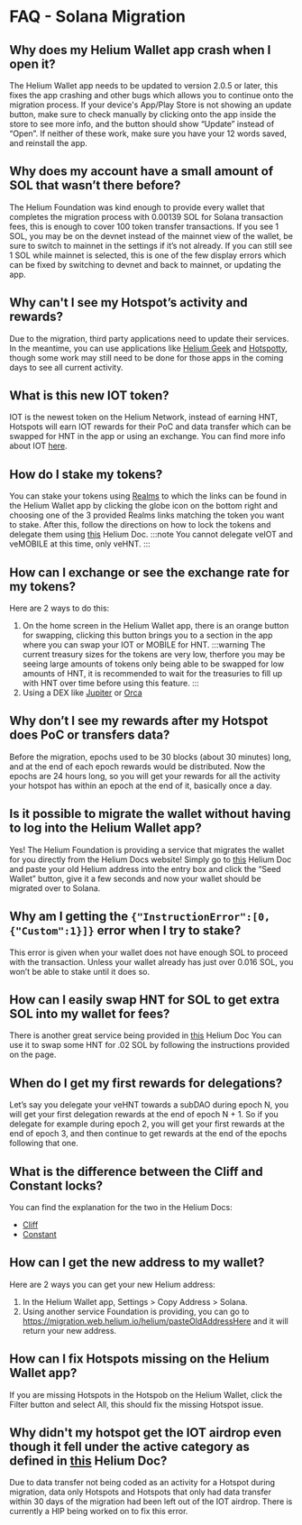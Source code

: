 # FAQ - Solana Migration

## Why does my Helium Wallet app crash when I open it?
The Helium Wallet app needs to be updated to version 2.0.5 or later, this fixes the app crashing and other bugs which allows you to continue onto the migration process.
If your device's App/Play Store is not showing an update button, make sure to check manually by clicking onto the app inside the store to see more info, and the button should show “Update” instead of “Open”.
If neither of these work, make sure you have your 12 words saved, and reinstall the app.

## Why does my account have a small amount of SOL that wasn’t there before?
The Helium Foundation was kind enough to provide every wallet that completes the migration process with 0.00139 SOL for Solana transaction fees, this is enough to cover 100 token transfer transactions.
If you see 1 SOL, you may be on the devnet instead of the mainnet view of the wallet, be sure to switch to mainnet in the settings if it’s not already.
If you can still see 1 SOL while mainnet is selected, this is one of the few display errors which can be fixed by switching to devnet and back to mainnet, or updating the app.

## Why can't I see my Hotspot’s activity and rewards?
Due to the migration, third party applications need to update their services.
In the meantime, you can use applications like [Helium Geek](https://heliumgeek.com/) and [Hotspotty](https://app.hotspotty.net/), though some work may still need to be done for those apps in the coming days to see all current activity.

## What is this new IOT token?
IOT is the newest token on the Helium Network, instead of earning HNT, Hotspots will earn IOT rewards for their PoC and data transfer which can be swapped for HNT in the app or using an exchange. You can find more info about IOT [here](https://docs.helium.com/helium-tokens/iot).

## How do I stake my tokens?
You can stake your tokens using [Realms](https://realms.heliumvote.com/dao/hnt) to which the links can be found in the Helium Wallet app by clicking the globe icon on the bottom right and choosing one of the 3 provided Realms links matching the token you want to stake. After this, follow the directions on how to lock the tokens and delegate them using [this](https://docs.helium.com/vote-escrow/realms/) Helium Doc.
:::note
You cannot delegate veIOT and veMOBILE at this time, only veHNT.
:::

## How can I exchange or see the exchange rate for my tokens?
Here are 2 ways to do this:
1. On the home screen in the Helium Wallet app, there is an orange button for swapping, clicking this button brings you to a section in the app where you can swap your IOT or MOBILE for HNT.
:::warning
The current treasury sizes for the tokens are very low, therfore you may be seeing large amounts of tokens only being able to be swapped for low amounts of HNT, it is recommended to wait for the treasuries to fill up with HNT over time before using this feature.
:::
2. Using a DEX like [Jupiter](https://jup.ag) or [Orca](https://orca.so)

## Why don’t I see my rewards after my Hotspot does PoC or transfers data?
Before the migration, epochs used to be 30 blocks (about 30 minutes) long, and at the end of each epoch rewards would be distributed.
Now the epochs are 24 hours long, so you will get your rewards for all the activity your hotspot has within an epoch at the end of it, basically once a day.

##  Is it possible to migrate the wallet without having to log into the Helium Wallet app?
Yes!
The Helium Foundation is providing a service that migrates the wallet for you directly from the Helium Docs website!
Simply go to [this](https://docs.helium.com/solana/migration/exchange/#mapping-helium-wallets-to-solana-wallets) Helium Doc and paste your old Helium address into the entry box and click the “Seed Wallet” button, give it a few seconds and now your wallet should be migrated over to Solana.

## Why am I getting the `{"InstructionError":[0, {"Custom":1}]}` error when I try to stake?
This error is given when your wallet does not have enough SOL to proceed with the transaction.
Unless your wallet already has just over 0.016 SOL, you won’t be able to stake until it does so.

## How can I easily swap HNT for SOL to get extra SOL into my wallet for fees?
There is another great service being provided in [this](https://docs.helium.com/helium-tokens/sol-token/) Helium Doc
You can use it to swap some HNT for .02 SOL by following the instructions provided on the page.

## When do I get my first rewards for delegations?
Let’s say you delegate your veHNT towards a subDAO during epoch N, you will get your first delegation rewards at the end of epoch N + 1.
So if you delegate for example during epoch 2, you will get your first rewards at the end of epoch 3, and then continue to get rewards at the end of the epochs following that one.

## What is the difference between the Cliff and Constant locks?
You can find the explanation for the two in the Helium Docs:
* [Cliff](https://docs.helium.com/vote-escrow/realms/#cliff)
* [Constant](https://docs.helium.com/vote-escrow/realms/#constant)

## How can I get the new address to my wallet?
Here are 2 ways you can get your new Helium address:
1. In the Helium Wallet app, Settings > Copy Address > Solana.
2. Using another service Foundation is providing, you can go to <https://migration.web.helium.io/helium/pasteOldAddressHere> and it will return your new address.

## How can I fix Hotspots missing on the Helium Wallet app?
If you are missing Hotspots in the Hotspob on the Helium Wallet, click the Filter button and select All, this should fix the missing Hotspot issue.

## Why didn't my hotspot get the IOT airdrop even though it fell under the active category as defined in [this](https://docs.helium.com/solana/migration/hotspot-operator/#what-is-an-active-hotspot) Helium Doc?
Due to data transfer not being coded as an activity for a Hotspot during migration, data only Hotspots and Hotspots that only had data transfer within 30 days of the migration had been left out of the IOT airdrop.
There is currently a HIP being worked on to fix this error.
